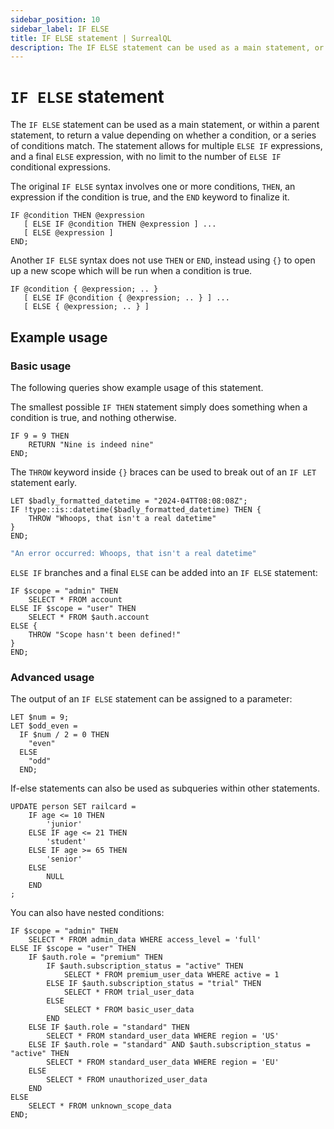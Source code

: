 ```yaml
---
sidebar_position: 10
sidebar_label: IF ELSE
title: IF ELSE statement | SurrealQL
description: The IF ELSE statement can be used as a main statement, or within a parent statement, to return a value depending on whether a condition, or a series of conditions match.
---
```


# `IF ELSE` statement

The `IF ELSE` statement can be used as a main statement, or within a parent statement, to return a value depending on whether a condition, or a series of conditions match. The statement allows for multiple `ELSE IF` expressions, and a final `ELSE` expression, with no limit to the number of `ELSE IF` conditional expressions.

The original `IF ELSE` syntax involves one or more conditions, `THEN`, an expression if the condition is true, and the `END` keyword to finalize it.

```surql title="SurrealQL IF/THEN/END syntax"
IF @condition THEN @expression
   [ ELSE IF @condition THEN @expression ] ...
   [ ELSE @expression ]
END;
```

Another `IF ELSE` syntax does not use `THEN` or `END`, instead using `{}` to open up a new scope which will be run when a condition is true.

```surql title="SurrealQL IF with new scope syntax"
IF @condition { @expression; .. }
   [ ELSE IF @condition { @expression; .. } ] ...
   [ ELSE { @expression; .. } ]
```

## Example usage


### Basic usage

The following queries show example usage of this statement.

The smallest possible `IF THEN` statement simply does something when a condition is true, and nothing otherwise.

```surql
IF 9 = 9 THEN
    RETURN "Nine is indeed nine"
END;
```

The `THROW` keyword inside `{}` braces can be used to break out of an `IF LET` statement early.

```surql
LET $badly_formatted_datetime = "2024-04TT08:08:08Z";
IF !type::is::datetime($badly_formatted_datetime) THEN {
    THROW "Whoops, that isn't a real datetime"
}
END;
```

```bash title="Response"
"An error occurred: Whoops, that isn't a real datetime"
```

`ELSE IF` branches and a final `ELSE` can be added into an `IF ELSE` statement:

```surql
IF $scope = "admin" THEN
	SELECT * FROM account
ELSE IF $scope = "user" THEN
	SELECT * FROM $auth.account
ELSE {
    THROW "Scope hasn't been defined!"
}
END;
```

### Advanced usage

The output of an `IF ELSE` statement can be assigned to a parameter:

```surql
LET $num = 9;
LET $odd_even =
  IF $num / 2 = 0 THEN
    "even"
  ELSE
    "odd"
  END;
```

If-else statements can also be used as subqueries within other statements.

```surql
UPDATE person SET railcard =
	IF age <= 10 THEN
		'junior'
	ELSE IF age <= 21 THEN
		'student'
	ELSE IF age >= 65 THEN
		'senior'
	ELSE
		NULL
	END
;
```

You can also have nested conditions:

```surql
IF $scope = "admin" THEN
    SELECT * FROM admin_data WHERE access_level = 'full'
ELSE IF $scope = "user" THEN
    IF $auth.role = "premium" THEN
        IF $auth.subscription_status = "active" THEN
            SELECT * FROM premium_user_data WHERE active = 1
        ELSE IF $auth.subscription_status = "trial" THEN
            SELECT * FROM trial_user_data
        ELSE
            SELECT * FROM basic_user_data
        END
    ELSE IF $auth.role = "standard" THEN
        SELECT * FROM standard_user_data WHERE region = 'US'
    ELSE IF $auth.role = "standard" AND $auth.subscription_status = "active" THEN
        SELECT * FROM standard_user_data WHERE region = 'EU'
    ELSE
        SELECT * FROM unauthorized_user_data
    END
ELSE
    SELECT * FROM unknown_scope_data
END;
```